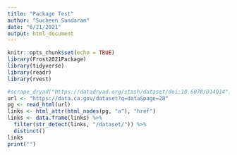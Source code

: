 ```yaml
---
title: "Package Test"
author: "Sucheen Sundaram"
date: "6/21/2021"
output: html_document
---
```


```r
knitr::opts_chunk$set(echo = TRUE)
library(Frost2021Package)
library(tidyverse)
library(readr)
library(rvest)
```

```r
#scrape_dryad("https://datadryad.org/stash/dataset/doi:10.6078/D14Q14")
url <- "https://data.ca.gov/dataset?q=data&page=28"
pg <- read_html(url)
links <- html_attr(html_nodes(pg, "a"), "href")
links <- data.frame(links) %>%
  filter(str_detect(links, "/dataset/")) %>%
  distinct()
links
print("")
```
